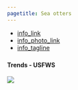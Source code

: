 ```yaml
---
pagetitle: Sea otters
---
```


- [info_link](https://olympiccoast.noaa.gov/living/marinelife/mammals/specieslist/spp_seaotter.html)
- [info_photo_link](https://olympiccoast.noaa.gov/library/pixpages/librarypixpg_seaotter.html)
- [info_tagline](Once ruthlessly hunted for their prized fur coat, sea otters were reintroduced into the ocean waters along the Olympic peninsula due to their importance! Sea otters are a “keystone species,” meaning that they are an indicator of the health of a habitat. If their population is healthy, it means that other parts of the ecosystem, such as kelp forests, are likely also healthy.)



### {.tabset}

#### Trends - USFWS

![](figures/S.LR.12.4 - Number of Sea Otters.jpg)
